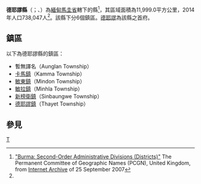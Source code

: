{{Infobox settlement
|native_name = {{lang|my|သရက်ခရိုင်}}
|official_name = 德耶謬縣
|settlement_type = [[馬圭省|馬圭省]]行政區
|image_skyline = 
|image_map = Thayet-District-Burma-2010.png
|map_caption = 德耶謬縣在馬圭省的位置
|subdivision_type = 國家
|subdivision_name = {{flag|Myanmar}}
|subdivision_type1 = 省邦
|subdivision_name1 = [[馬圭省|馬圭省]]
|subdivision_type2 = 首府
|subdivision_name2 = [[德耶謬|德耶謬]]
|unit_pref = 
|area_total_km2 = 11,999.0
|population_as_of = 2014
|population_footnotes =<ref name="citypopulation">[http://www.citypopulation.de/php/myanmar-admin.php MYANMAR: Administrative Division]. Citypopulation. 2015-11-24</ref>
|population = 738,047
|population_density_km2 = 61.51
|latNS = N
|latd = 19
|latm = 19
|lats = 00
|longEW = E
|longd = 95
|longm = 11
|longs = 00
|coordinates_display = inline,title
|coordinates_region = MM
|pushpin_map = Burma
|elevation_footnotes = 
|elevation_ft = 
|elevation_m = 
|timezone = [[Myanmar_Standard_Time|MST]]
|utc_offset = +6:30
|website =
}}

'''德耶謬縣'''（{{lang-my|သရက်ခရိုင်}}；{{lang-en|Thayet District}}、{{lang|en|Thayetmyo District}}）為[[緬甸|緬甸]][[馬圭省|馬圭省]]轄下的縣<ref>[https://web.archive.org/web/20070925055437/http://www.pcgn.org.uk/Burma%2BSecond%2BOrder%2BAdministrative%2BDivisions%2B-%2B2003.pdf "Burma: Second-Order Administrative Divisions (Districts)"] The Permanent Committee of Geographic Names (PCGN), United Kingdom, from [[Internet_Archive|Internet Archive]] of 25 September 2007</ref>，其區域面積為11,999.0平方公里，2014年人口738,047人<ref name="citypopulation"/>。該縣下分6個鎮區。[[德耶謬|德耶謬]]為該縣之首府。

==鎮區==
以下為德耶謬縣的鎮區：
*暫無譯名（Aunglan Township）
*[[卡馬鎮|卡馬鎮]]（Kamma Township）
*[[敏東鎮|敏東鎮]]（Mindon Township）
*[[敏拉鎮|敏拉鎮]]（Minhla Township）
*[[新榜衛鎮|新榜衛鎮]]（Sinbaungwe Township）
*[[德耶謬鎮|德耶謬鎮]]（Thayet Township）

==參見==
{{Reflist}}

{{馬圭省行政區劃|state=collapsed}}
{{緬甸縣份|state=collapsed}}

[[Category:馬圭省縣份|T]]

{{Burma-geo-stub}}